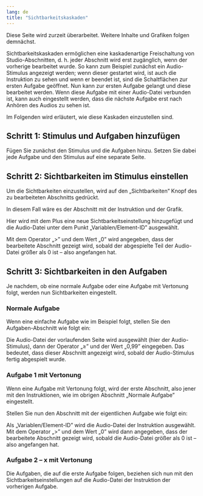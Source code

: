 ```yaml
---
lang: de
title: "Sichtbarkeitskaskaden"
---
```


::: {.callout-caution}
Diese Seite wird zurzeit überarbeitet. Weitere Inhalte und Grafiken folgen demnächst.
:::

Sichtbarkeitskaskaden ermöglichen eine kaskadenartige Freischaltung von Studio-Abschnitten, d. h. jeder Abschnitt wird erst zugänglich, wenn der vorherige bearbeitet wurde. So kann zum Beispiel zunächst ein Audio-Stimulus angezeigt werden; wenn dieser gestartet wird, ist auch die Instruktion zu sehen und wenn er beendet ist, sind die Schaltflächen zur ersten Aufgabe geöffnet. Nun kann zur ersten Aufgabe gelangt und diese bearbeitet werden. Wenn diese Aufgabe mit einer Audio-Datei verbunden ist, kann auch eingestellt werden, dass die nächste Aufgabe erst nach Anhören des Audios zu sehen ist. 

Im Folgenden wird erläutert, wie diese Kaskaden einzustellen sind.

## Schritt 1: Stimulus und Aufgaben hinzufügen

Fügen Sie zunächst den Stimulus und die Aufgaben hinzu. Setzen Sie dabei jede Aufgabe und den Stimulus auf eine separate Seite.

## Schritt 2: Sichtbarkeiten im Stimulus einstellen

Um die Sichtbarkeiten einzustellen, wird auf den „Sichtbarkeiten“ Knopf des zu bearbeiteten Abschnitts gedrückt.

In diesem Fall wäre es der Abschnitt mit der Instruktion und der Grafik.

Hier wird mit dem Plus eine neue Sichtbarkeitseinstellung hinzugefügt und die Audio-Datei unter dem Punkt „Variablen/Element-ID” ausgewählt.

Mit dem Operator „>” und dem Wert „0” wird angegeben, dass der bearbeitete Abschnitt gezeigt wird, sobald der abgespielte Teil der Audio-Datei größer als 0 ist – also angefangen hat.

## Schritt 3: Sichtbarkeiten in den Aufgaben

Je nachdem, ob eine normale Aufgabe oder eine Aufgabe mit Vertonung folgt, werden nun Sichtbarkeiten eingestellt.

### Normale Aufgabe

Wenn eine einfache Aufgabe wie im Beispiel folgt, stellen Sie den Aufgaben-Abschnitt wie folgt ein:

Die Audio-Datei der vorlaufenden Seite wird ausgewählt (hier der Audio-Stimulus), dann der Operator „≥” und der Wert „0,99” eingegeben. Das bedeutet, dass dieser Abschnitt angezeigt wird, sobald der Audio-Stimulus fertig abgespielt wurde.

### Aufgabe 1 mit Vertonung

Wenn eine Aufgabe mit Vertonung folgt, wird der erste Abschnitt, also jener mit den Instruktionen, wie im obrigen Abschnitt „Normale Aufgabe” eingestellt.

Stellen Sie nun den Abschnitt mit der eigentlichen Aufgabe wie folgt ein:

Als „Variablen/Element-ID” wird die Audio-Datei der Instruktion ausgewählt. Mit dem Operator „>” und dem Wert „0” wird dann angegeben, dass der bearbeitete Abschnitt gezeigt wird, sobald die Audio-Datei größer als 0 ist – also angefangen hat.

### Aufgabe 2 – x mit Vertonung

Die Aufgaben, die auf die erste Aufgabe folgen, beziehen sich nun mit den Sichtbarkeitseinstellungen auf die Audio-Datei der Instruktion der vorherigen Aufgabe.